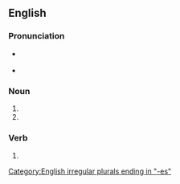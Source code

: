 {{also|périphrases}}

==English==

===Pronunciation===
* {{a|plural of periphrase|verb}} {{IPA|/pəˈɹɪfɹeɪzɛz/|lang=en}}
* {{a|plural of periphrasis}} {{IPA|/pəˈɹɪfɹəːsiz/|lang=en}}

===Noun===
{{head|en|noun form}}

# {{plural of|periphrase|lang=en}}
# {{plural of|periphrasis|lang=en}}

===Verb===
{{head|en|verb form}}

# {{en-third-person singular of|periphrase}}

[[Category:English irregular plurals ending in "-es"]]